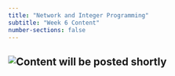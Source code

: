 ```yaml
---
title: "Network and Integer Programming"
subtitle: "Week 6 Content"
number-sections: false
---
```


## ![Content will be posted shortly](/images/UnderConstruction.png)
